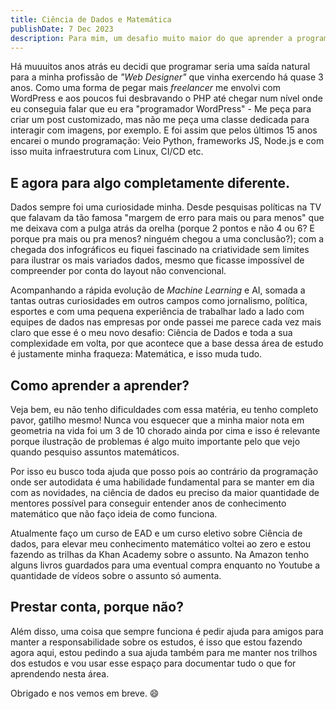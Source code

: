 ```yaml
---
title: Ciência de Dados e Matemática
publishDate: 7 Dec 2023
description: Para mim, um desafio muito maior do que aprender a programar.
---
```


Há muuuitos anos atrás eu decidi que programar seria uma saída natural para a minha profissão de *"Web Designer"* que vinha exercendo há quase 3 anos. Como uma forma de pegar mais *freelancer* me envolvi com WordPress e aos poucos fui desbravando o PHP até chegar num nível onde eu conseguia falar que eu era "programador WordPress" - Me peça para criar um post customizado, mas não me peça uma classe dedicada para interagir com imagens, por exemplo. E foi assim que pelos últimos 15 anos encarei o mundo programação: Veio Python, frameworks JS, Node.js e com isso muita infraestrutura com Linux, CI/CD etc.

## E agora para algo completamente diferente.
Dados sempre foi uma curiosidade minha. Desde pesquisas políticas na TV que falavam da tão famosa "margem de erro para mais ou para menos" que me deixava com a pulga atrás da orelha (porque 2 pontos e não 4 ou 6? E porque pra mais ou pra menos? ninguém chegou a uma conclusão?); com a chegada dos infográficos eu fiquei fascinado na criatividade sem limites para ilustrar os mais variados dados, mesmo que ficasse impossível de compreender por conta do layout não convencional.

Acompanhando a rápida evolução de *Machine Learning* e AI, somada a tantas outras curiosidades em outros campos como jornalismo, política, esportes e com uma pequena experiência de trabalhar lado a lado com equipes de dados nas empresas por onde passei me parece cada vez mais claro que esse é o meu novo desafio: Ciência de Dados e toda a sua complexidade em volta, por que acontece que a base dessa área de estudo é justamente minha fraqueza: Matemática, e isso muda tudo.

## Como aprender a aprender?
Veja bem, eu não tenho dificuldades com essa matéria, eu tenho completo pavor, gatilho mesmo! Nunca vou esquecer que a minha maior nota em geometria na vida foi um 3 de 10 chorado ainda por cima e isso é relevante porque ilustração de problemas é algo muito importante pelo que vejo quando pesquiso assuntos matemáticos.

Por isso eu busco toda ajuda que posso pois ao contrário da programação onde ser autodidata é uma habilidade fundamental para se manter em dia com as novidades, na ciência de dados eu preciso da maior quantidade de mentores possível para conseguir entender anos de conhecimento matemático que não faço ideia de como funciona.

Atualmente faço um curso de EAD e um curso eletivo sobre Ciência de dados, para elevar meu conhecimento matemático voltei ao zero e estou fazendo as trilhas da Khan Academy sobre o assunto. Na Amazon tenho alguns livros guardados para uma eventual compra enquanto no Youtube a quantidade de vídeos sobre o assunto só aumenta.

## Prestar conta, porque não?

Além disso, uma coisa que sempre funciona é pedir ajuda para amigos para manter a responsabilidade sobre os estudos, é isso que estou fazendo agora aqui, estou pedindo a sua ajuda também para me manter nos trilhos dos estudos e vou usar esse espaço para documentar tudo o que for aprendendo nesta área. 

Obrigado e nos vemos em breve. 😄






